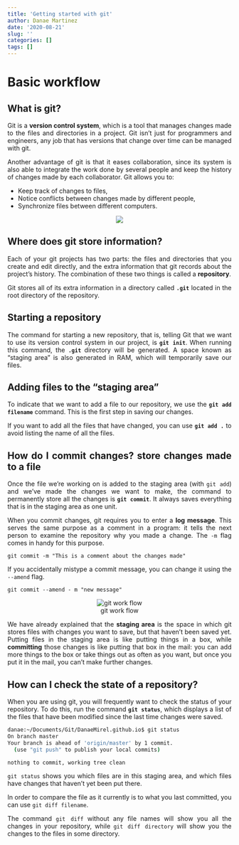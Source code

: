 ```yaml
---
title: 'Getting started with git'
author: Danae Martinez
date: '2020-08-21'
slug: ''
categories: []
tags: []
---
```


<div style="text-align: justify">

# Basic workflow

## What is git?

Git is a **version control system**, which is a tool that manages changes made
to the files and directories in a project. Git isn't just for programmers and engineers, any job that has versions that change over time can be managed with git.

Another advantage of git is that it eases collaboration, since its system is 
also able to integrate the work done by several people and keep the history of changes made by each collaborator. Git allows you to:

- Keep track of changes to files,
- Notice conflicts between changes made by different people,
- Synchronize files between different computers.

<center>
![](/git.png)
</center>

## Where does git store information?

Each of your git projects has two parts: the files and directories that you 
create and edit directly, and the extra information that git records about the 
project's history. The combination of these two things is called 
a **repository**.

Git stores all of its extra information in a directory called **`.git`** 
located in the root directory of the repository.

## Starting a repository

The command for starting a new repository, that is, telling Git that we want to use its version control system in our project, is **`git init`**. When running this command, the **`.git`** directory will be generated. A space known as "staging area" is also generated in RAM, which will temporarily save our files. 

## Adding files to the "staging area"

To indicate that we want to add a file to our repository, we use the 
**`git add filename`** command. This is the first step in saving our changes.

If you want to add all the files that have changed, you can use **`git add .`**
to avoid listing the name of all the files.

## How do I commit changes? store changes made to a file

Once the file we're working on is added to the staging area (with `git add`) and we've made the changes we want to make, the command to permanently store all the changes is **`git commit`**. It always saves everything that is in the staging area as one unit. 

When you commit changes, git requires you to enter a **log message**. This serves the same purpose as a comment in a program: it tells the next person to examine the repository why you made a change. The `-m` flag comes in handy for this purpose.

`git commit -m "This is a comment about the changes made"`

If you accidentally mistype a commit message, you can change it using the `--amend` flag.

`git commit --amend - m "new message"`

<center>
![git work flow](/git_workflow.png)
</center>

We have already explained that the **staging area** is the space in which git stores files with changes you want to save, but that haven't been saved yet.
Putting files in the staging area is like putting things in a box, while **committing** those changes is like putting that box in the mail: you can add more things to the box or take things out as often as you want, but once you put it in the mail, you can't make further changes.

## How can I check the state of a repository?

When you are using git, you will frequently want to check the status of your 
repository. To do this, run the command **`git status`**, which displays a list 
of the files that have been modified since the last time changes were saved.

```bash

danae:~/Documents/Git/DanaeMirel.github.io$ git status 
On branch master
Your branch is ahead of 'origin/master' by 1 commit.
  (use "git push" to publish your local commits)

nothing to commit, working tree clean

```

`git status` shows you which files are in this staging area, and which files have changes that haven't yet been put there. 

In order to compare the file as it currently is to what you last committed, you can use `git diff filename`. 

The command `git diff` without any file names will show you all the changes in your repository, while `git diff directory` will show you the changes to the 
files in some directory.